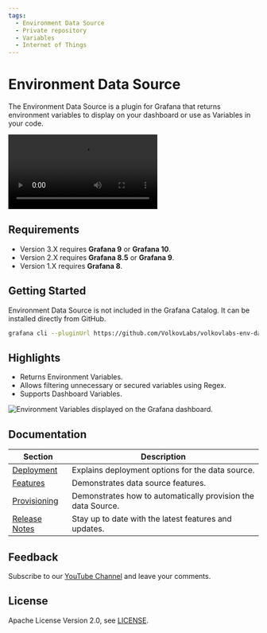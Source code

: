 ```yaml
---
tags:
  - Environment Data Source
  - Private repository
  - Variables
  - Internet of Things
---
```



# Environment Data Source

The Environment Data Source is a plugin for Grafana that returns environment variables to display on your dashboard or use as Variables in your code.

<Video
  src="https://www.youtube.com/embed/sczRq2lI3e4"
  title="Dashboard, Global and Environment variables."
/>

## Requirements

- Version 3.X requires **Grafana 9** or **Grafana 10**.
- Version 2.X requires **Grafana 8.5** or **Grafana 9**.
- Version 1.X requires **Grafana 8**.

## Getting Started

Environment Data Source is not included in the Grafana Catalog. It can be installed directly from GitHub.

```bash
grafana cli --pluginUrl https://github.com/VolkovLabs/volkovlabs-env-datasource/releases/download/v3.1.0/volkovlabs-env-datasource-3.1.0.zip plugins install volkovlabs-env-datasource
```

## Highlights

- Returns Environment Variables.
- Allows filtering unnecessary or secured variables using Regex.
- Supports Dashboard Variables.

<Image
  title="Environment Variables displayed on the Grafana dashboard."
  src="/img/plugins/volkovlabs-env-datasource/dashboard.png"
/>

## Documentation

| Section                      | Description                                                  |
| ---------------------------- | ------------------------------------------------------------ |
| [Deployment](deployment)     | Explains deployment options for the data source.             |
| [Features](features)         | Demonstrates data source features.                           |
| [Provisioning](provisioning) | Demonstrates how to automatically provision the data Source. |
| [Release Notes](release)     | Stay up to date with the latest features and updates.        |

## Feedback

Subscribe to our [YouTube Channel](https://www.youtube.com/@volkovlabs) and leave your comments.

## License

Apache License Version 2.0, see [LICENSE](https://github.com/volkovlabs/volkovlabs-env-datasource/blob/main/LICENSE).
